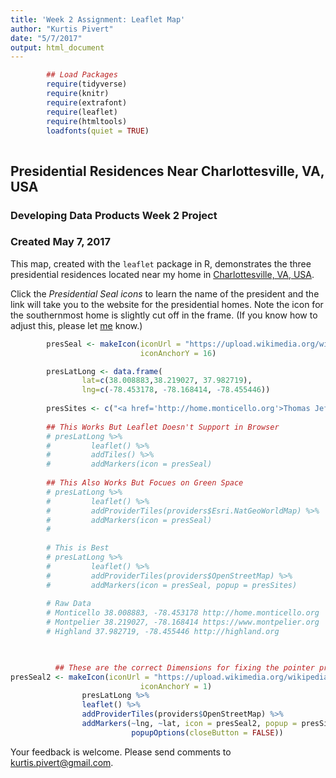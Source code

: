 ```yaml
---
title: 'Week 2 Assignment: Leaflet Map'
author: "Kurtis Pivert"
date: "5/7/2017"
output: html_document
---
```


```r
        ## Load Packages
        require(tidyverse)
        require(knitr)
        require(extrafont)
        require(leaflet)
        require(htmltools)
        loadfonts(quiet = TRUE)
        
```

## Presidential Residences Near Charlottesville, VA, USA
### Developing Data Products Week 2 Project
### Created May 7, 2017

This map, created with the `leaflet` package in R, demonstrates the three
presidential residences located near my home in [Charlottesville, VA, USA](https://en.wikipedia.org/wiki/Charlottesville,_Virginia). 

Click the *Presidential Seal icons* to learn the name of the president and the link
will take you to the website for the presidential homes. Note the icon for the southernmost home is slightly cut off in the frame. (If you know how to adjust this, please let 
[me](mailto:kurtis.pivert@gmail.com) know.)


```r

        presSeal <- makeIcon(iconUrl = "https://upload.wikimedia.org/wikipedia/commons/3/36/Seal_of_the_President_of_the_United_States.svg", iconWidth = 31*215/230, iconHeight = 31, iconAnchorX = 31*215/230*2, 
                             iconAnchorY = 16)

        presLatLong <- data.frame(
                lat=c(38.008883,38.219027, 37.982719),
                lng=c(-78.453178, -78.168414, -78.455446))
        
        presSites <- c("<a href='http://home.monticello.org'>Thomas Jefferson: Third US President</a>", "<a href='https://www.montpelier.org'>James Madison: Fourth US President</a>", "<a href='http://highland.org'>James Monroe: 5th US President</a>")
        
        ## This Works But Leaflet Doesn't Support in Browser
        # presLatLong %>% 
        #         leaflet() %>% 
        #         addTiles() %>%
        #         addMarkers(icon = presSeal)
        
        ## This Also Works But Focues on Green Space    
        # presLatLong %>% 
        #         leaflet() %>% 
        #         addProviderTiles(providers$Esri.NatGeoWorldMap) %>% 
        #         addMarkers(icon = presSeal)
        # 
        
        # This is Best 
        # presLatLong %>% 
        #         leaflet() %>% 
        #         addProviderTiles(providers$OpenStreetMap) %>% 
        #         addMarkers(icon = presSeal, popup = presSites)
        
        # Raw Data 
        # Monticello 38.008883, -78.453178 http://home.monticello.org
        # Montpelier 38.219027, -78.168414 https://www.montpelier.org
        # Highland 37.982719, -78.455446 http://highland.org

        
```





```r
          ## These are the correct Dimensions for fixing the pointer problem
presSeal2 <- makeIcon(iconUrl = "https://upload.wikimedia.org/wikipedia/commons/3/36/Seal_of_the_President_of_the_United_States.svg", iconWidth = 31*215/230, iconHeight = 31, iconAnchorX = 31*215/400, 
                             iconAnchorY = 1)
                presLatLong %>% 
                leaflet() %>% 
                addProviderTiles(providers$OpenStreetMap) %>% 
                addMarkers(~lng, ~lat, icon = presSeal2, popup = presSites,
                           popupOptions(closeButton = FALSE))
```

Your feedback is welcome. Please send comments to 
[kurtis.pivert@gmail.com](mailto:kurtis.pivert@gmail.com).
